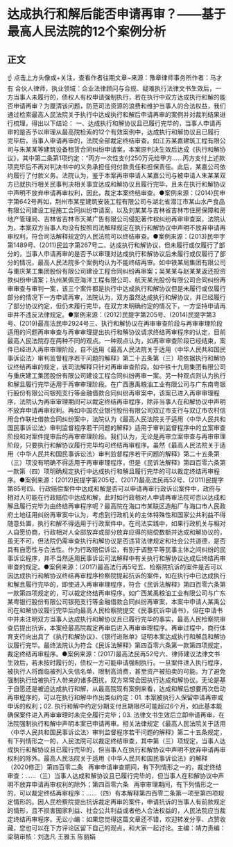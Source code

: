 # 达成执行和解后能否申请再审？——基于最高人民法院的12个案例分析
## 正文
☝ 点击上方头像或+关注，查看作者往期文章~来源：豫章律师事务所作者：马才有 合伙人律师，执业领域：企业法律顾问与合规、疑难执行法律文书生效后，一方当事人未履行的，债权人有权申请强制执行，若在执行中双方达成执行和解的能否申请再审？为厘清该问题，防范司法资源的浪费和维护当事人的合法权益，我们通过检索最高人民法院关于执行中达成执行和解后申请再审的案例并对裁判结果进行梳理，得出以下结论： 一、达成执行和解协议且已履行完毕的，当事人申请再审的是否予以审理从最高院检索的12个有效案例中，达成执行和解协议且已履行完毕后，当事人申请再审的，法院全部裁定终结审查。如江苏某嘉建筑工程有限公司与朱某某等建筑设备租赁合同纠纷申请案，本案原判决生效后达成《执行和解协议》，其中第二条第1项约定：“丙方一次性支付250万元给甲方……丙方支付上述款项完毕后不再对判决书中的义务承担任何付款责任和担保责任。此后，某嘉公司依约履行了付款义务。法院认为，鉴于本案再审申请人某嘉公司与被申请人朱某某双方已就执行相关民事判决相关事宜达成和解协议且履行完毕，且未在执行和解协议中声明不放弃申请再审权利，因此，裁定本案终结审查。●案例来源：(2014)民申字第642号再如，荆州市某星建筑安装工程有限公司与湖北省潜江市某山水产食品有限公司建设工程施工合同纠纷申请案，以及刘某某与吉林省吉林市住房保障和房地产管理局、吉林省吉林市天某广告有限公司侵犯著作权纠纷再审审查案，法院认为，本案双方当事人均没有按照司法解释规定在执行和解协议中声明不放弃申请再审权利，符合司法解释规定的人民法院可以终结审查。●案例来源：(2013)民申字第1489号、(2011)民监字第267号二、达成执行和解协议，但未履行或仅履行了部分的，当事人申请再审的是否予以审理对达成执行和解协议后未履行或仅履行了部分的情况，最高人民法院多个案例均认为不能终结再审。如中铁某局集团有限公司与重庆某工集团股份有限公司建设工程合同纠纷再审案；吴某某与赵某某返还投资款纠纷申请案；杭州某佩亚海洋工程有限公司、航天某光股份有限公司合同纠纷再审审查与审判一案，该三个案件都是执行中达成执行和解协议但是未履行或仅履行部分的情况下一方申请再审，法院认为，双方虽然达成执行和解协议，并已经履行了部分协议约定，但仍未履行完毕，在双方未明确约定的情况下，一方坚持申请再审并不违反法律规定。●案例来源：(2012)民提字第205号、(2014)民提字第3号、(2019)最高法民申2924号三、执行和解协议在再审审查阶段与再审审理阶段适用的问题再审审查与再审审理提出执行和解协议请求终结再审程序的认定，目前最高人民法院存在两种不同的观点。一种观点认为，如再审审查阶段已经结束，案件已经进入再审审理阶段，自不适用《最高人民法院关于适用〈中华人民共和国民事诉讼法〉审判监督程序若干问题的解释》第二十五条第（三）项依据执行和解协议终结再审的规定，该司法解释只针对再审审查阶段。如中铁十九局集团有限公司与重庆建工集团股份有限公司建设工程合同纠纷再审一案。另一种观点则认为执行和解且履行完毕适用于再审审理阶段。在广西惠禹粮油工业有限公司与广东南粤银行股份有限公司银苑支行等金融借款合同纠纷再审案中，该案已进入再审审理程序，法院认为再审审理期间可以裁定终结再审程序，除非当事人在和解协议中声明不放弃申请再审权利。再如中国农业银行股份有限公司双辽市支行与双辽市农村信用合作联社借款合同纠纷案中，法院认为《最高人民法院关于适用〈中华人民共和国民事诉讼法〉审判监督程序若干问题的解释》适用于审判监督程序中的立案审查阶段和对案件提审后的再审审理阶段。我们认为，无论是再审立案审查与再审审理阶段，只要执行和解协议履行完毕均可终结再审程序。虽然《最高人民法院关于适用〈中华人民共和国民事诉讼法〉审判监督程序若干问题的解释》第二十五条第（三）项没有明确不得适用于再审审理程序，但是《民诉法解释》第四百零六条第一款第（四）项明确规定执行中达成执行和解且履行完毕的可以裁定终结再审程序。●案例来源：(2012)民提字第205号、(2017)最高法民再52号、(2011)民提字第85号四、行政赔偿案件中达成和解是否可以申请再审行政诉讼案件中，政府与相对人可能在行政赔偿中达成和解，此时如行政相对人申请再审法院可否以达成和解且履行完毕为由终结再审程序呢？最高院在海口市某联区造船厂与海口市人民政府土地征用纠纷再审案中认为，考虑到行政机关的主体特殊性和国家公共利益不得随意处置，执行和解不得适用于行政案件中。在司法实践中，如果行政机关与相对人自愿协商，行政相对人全部放弃或部分放弃应得的赔偿数额并达成和解协议的，虽无不可，但法院仍需审查执行和解协议是否违背法律规定和社会公共道德，是否具有自愿性与合法性。作为行政赔偿诉讼，有别于调整平等民事主体之间纠纷的民事诉讼程序，并不当然适用民事诉讼司法解释中有关执行和解协议达成后终结再审审查的规定。●案例来源：(2017)最高法行再5号五、检察院抗诉的案件是否可以因达成执行和解协议终结再审程序检察院提起抗诉的案件，如在执行中已达成执行和解且履行完毕的，即使进入再审审理程序，符合《民诉法解释》第四百零六条第一款第四项规定的，可以裁定终结再审程序。如广西某禹粮油工业有限公司与广东某粤银行股份有限公司银苑支行等金融借款合同纠纷再审案，本案中申请人某禹公司在和解协议履行完毕后向最高人民检察院提交《民事抗诉申请书》，但在申请书中并未注明双方当事人达成执行和解协议且已履行完毕的事实，最高人民检察院审查后提出抗诉，本案经最高院裁定再审后进入再审审理程序。再审过程中，商行体育支行向出具了《执行和解协议》、《银行进账单》证明本案达成执行和解且和解协议履行完毕。最终法院认为符合《民诉法解释》第四百零六条第一款第四项规定，裁定终结再审程序。●案例来源：(2017)最高法民再52号六、律师建议法律文书生效后，若未按时履行的，债权一方可能申请强制执行。一旦案件进入执行程序，被执行人将面临被列入失信名单、限制高消费，甚至资产被拍卖的可能。为了避免强制执行给被执行人带来的诸多困扰，双方常常会因执行达成和解协议。无论是基于自愿还是被迫达成执行和解，从最高院现有案例来看，达成和解后想要再次启动再审程序的，可以在执行和解中作出类似约定：01. 本案被执行人保留申请再审或申诉的权利；02. 执行和解中约定分期支付且期限尽可能超过6个月，如此基本能确保案件进入再审审理时未完全履行完毕；03. 法律文书生效后立即申请再审，在法院强制执行和解中声明本案已申请再审。相关法律规定《最高人民法院关于适用〈中华人民共和国民事诉讼法〉审判监督程序若干问题的解释》第二十五条规定，有下列情形之一的，人民法院可以裁定终结审查，其中第（三）项规定，当事人达成执行和解协议且已履行完毕的，但当事人在执行和解协议中声明不放弃申请再审权利的除外。最高人民法院关于适用《中华人民共和国民事诉讼法》的解释（2020修正）第四百零二条   再审申请审查期间，有下列情形之一的，裁定终结审查：......（三）当事人达成和解协议且已履行完毕的，但当事人在和解协议中声明不放弃申请再审权利的除外；第四百零六条   再审审理期间，有下列情形之一的，可以裁定终结再审程序：......（四）有本解释第四百零二条第一项至第四项规定情形的。因人民检察院提出抗诉裁定再审的案件，申请抗诉的当事人有前款规定的情形，且不损害国家利益、社会公共利益或者他人合法权益的，人民法院应当裁定终结再审程序。无讼小编：如果您觉得这篇文章还不错，欢迎转发分享、点赞收藏，您也可以在下方评论区留下自己的观点，和大家一起讨论。主编：靖力责编：梁萌审核：刘逸凡 王雅玉 陈丽娟